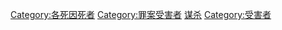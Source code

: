{{Commonscat|Deaths from murder}}

[[Category:各死因死者|Category:各死因死者]]
[[Category:罪案受害者|Category:罪案受害者]]
[[Category:谋杀|]]
[[Category:受害者|Category:受害者]]